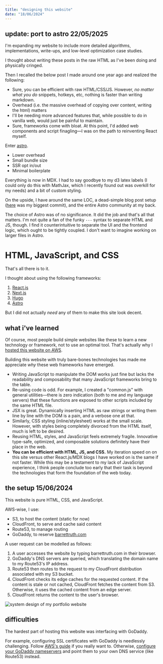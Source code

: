 ```yaml
---
title: "designing this website"
date: "18/06/2024"
---
```


## update: port to astro <span class="date">22/05/2025</span>

I'm expanding my website to include more detailed algorithms, implementations, write-ups, and low-level optimization case studies.

I thought about writing these posts in the raw HTML as I've been doing and physically cringed.

Then I recalled the below post I made around one year ago and realized the following:

- Sure, you can be efficient with raw HTML/CSS/JS. However, _no matter what you do_ snippets, hotkeys, etc, nothing is faster than writing markdown.
- Overhead (i.e. the massive overhead of copying over content, writing the html) matters
- I'll be needing more advanced features that, while possible to do in vanilla web, would just be painful to maintain.
- Sure, frameworks come with bloat. At this point, I'd added web components and script finagling&mdash;I was on the path to reinventing React myself.

Enter [astro](https://astro.build/).

- Lower overhead
- Small bundle size
- SSR opt in/out
- Minimal boilerplate

Everything is now in MDX. I had to say goodbye to my d3 latex labels (I could only do this with MathJax, which I recently found out was overkill for my needs) and a bit of custom styling.

On the upside, I have around the same LOC, a dead-simple blog post setup ([here](https://github.com/barrett-ruth/barrettruth.com/commit/8666e5a16983b177118f6e8a3246feb0d6907fff) was my biggest commit), and the entire Astro community at my back.

The choice of Astro was of no significance. It did the job and that's all that matters. I'm not quite a fan of the funky `---` syntax to separate HTML and JS, though. I find it counterintuitive to separate the UI and the frontend logic, which ought to be tightly coupled. I don't want to imagine working on larger files in Astro.

# HTML, JavaScript, and CSS

That's all there is to it.

I thought about using the following frameworks:

1. [React.js](https://react.dev/)
2. [Next.js](https://nextjs.org/)
3. [Hugo](https://gohugo.io/)
4. [Astro](https://astro.build/)

But I did not actually _need_ any of them to make this site look decent.

## what i've learned

Of course, most people build simple websites like these to learn a new technology or framework, not to use an optimal tool. That's actually why I [hosted this website on AWS](/software/from-github-pages-to-aws.html).

Building this website with truly bare-bones technologies has made me appreciate _why_ these web frameworks have emerged.

- Writing JavaScript to manipulate the DOM works just fine but lacks the readability and composability that many JavaScript frameworks bring to the table.
- Re-using code is odd. For example, I created a "common.js" with general utilities—there is zero indication (both to me and my language servers) that these functions are exposed to other scripts included by the same HTML file.
- JSX is great. Dynamically inserting HTML as raw strings or writing them line by line with the DOM is a pain, and a verbose one at that.
- Similarly, CSS styling (inline/stylesheet) works at the small scale. However, with styles being completely divorced from the HTML itself, much is left to be desired.
- Reusing HTML, styles, and JavaScript feels extremely fragile. Innovative type-safe, optimized, and composable solutions definitely have their place in the web.
- **You can be efficient with HTML, JS, and CSS.** My iteration speed on on this site versus other React.js/MDX blogs I have worked on is the same if not faster. While this may be a testament to my lack of JavaScript experience, I think people conclude too early that their task is beyond the technologies that form the foundation of the web today.

## the setup <span class="date">15/06/2024</span>

This website is pure HTML, CSS, and JavaScript.

AWS-wise, I use:

- S3, to host the content (static for now)
- CloudFront, to serve and cache said content
- Route53, to manage routing
- GoDaddy, to reserve [barrettruth.com](https://barrettruth.com)

A user request can be modelled as follows:

1.  A user accesses the website by typing barrettruth.com in their browser.
2.  GoDaddy's DNS servers are queried, which translating the domain name to my Route53's IP address.
3.  Route53 then routes to the request to my CloudFront distribution associated with my S3 bucket.
4.  CloudFront checks its edge caches for the requested content. If the content is stale or not cached, CloudFront fetches the content from S3. Otherwise, it uses the cached content from an edge server.
5.  CloudFront returns the content to the user's browser.

![system design of my portfolio website](/designing-this-website/website-design.webp)

## difficulties

The hardest part of hosting this website was interfacing with GoDaddy.

For example, configuring SSL certificates with GoDaddy is needlessly challenging. Follow [AWS's guide](https://docs.aws.amazon.com/amplify/latest/userguide/to-add-a-custom-domain-managed-by-godaddy.html) if you really want to. Otherwise, [configure your GoDaddy nameservers](https://www.godaddy.com/help/edit-my-domain-nameservers-664) and point them to your own DNS service (like Route53) instead.
